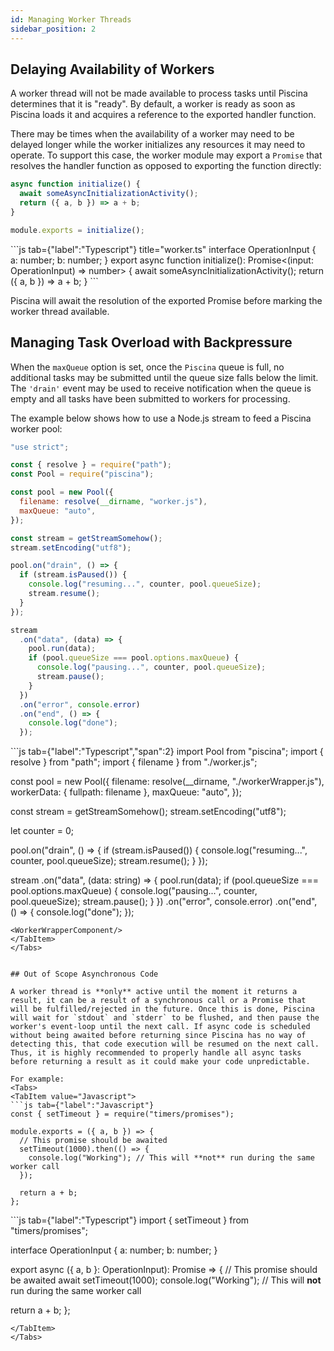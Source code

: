```yaml
---
id: Managing Worker Threads
sidebar_position: 2
---
```


## Delaying Availability of Workers

A worker thread will not be made available to process tasks until Piscina
determines that it is "ready". By default, a worker is ready as soon as
Piscina loads it and acquires a reference to the exported handler function.

There may be times when the availability of a worker may need to be delayed
longer while the worker initializes any resources it may need to operate.
To support this case, the worker module may export a `Promise` that resolves
the handler function as opposed to exporting the function directly:

<Tabs>
<TabItem value="Javascript">

```js tab={"label":"Javascript"} title="worker.js"
async function initialize() {
  await someAsyncInitializationActivity();
  return ({ a, b }) => a + b;
}

module.exports = initialize();
```
</TabItem>
<TabItem value="Typescript">
```js tab={"label":"Typescript"} title="worker.ts"
interface OperationInput {
  a: number;
  b: number;
}
export async function initialize(): Promise<(input: OperationInput) => number> {
  await someAsyncInitializationActivity();
  return ({ a, b }) => a + b;
}
```
</TabItem>
</Tabs>


Piscina will await the resolution of the exported Promise before marking
the worker thread available.

## Managing Task Overload with Backpressure

When the `maxQueue` option is set, once the `Piscina` queue is full, no
additional tasks may be submitted until the queue size falls below the
limit. The `'drain'` event may be used to receive notification when the
queue is empty and all tasks have been submitted to workers for processing.

The example below shows how to use a Node.js stream to feed a Piscina worker pool:

<Tabs>
<TabItem value="Javascript">

```js tab={"label":"Javascript"}
"use strict";

const { resolve } = require("path");
const Pool = require("piscina");

const pool = new Pool({
  filename: resolve(__dirname, "worker.js"),
  maxQueue: "auto",
});

const stream = getStreamSomehow();
stream.setEncoding("utf8");

pool.on("drain", () => {
  if (stream.isPaused()) {
    console.log("resuming...", counter, pool.queueSize);
    stream.resume();
  }
});

stream
  .on("data", (data) => {
    pool.run(data);
    if (pool.queueSize === pool.options.maxQueue) {
      console.log("pausing...", counter, pool.queueSize);
      stream.pause();
    }
  })
  .on("error", console.error)
  .on("end", () => {
    console.log("done");
  });
```

</TabItem>
<TabItem value="Typescript">
```js tab={"label":"Typescript","span":2}
import Pool from "piscina";
import { resolve } from "path";
import { filename } from "./worker.js";

const pool = new Pool({
  filename: resolve(__dirname, "./workerWrapper.js"),
  workerData: { fullpath: filename },
  maxQueue: "auto",
});

const stream = getStreamSomehow();
stream.setEncoding("utf8");

let counter = 0;

pool.on("drain", () => {
  if (stream.isPaused()) {
    console.log("resuming...", counter, pool.queueSize);
    stream.resume();
  }
});

stream
  .on("data", (data: string) => {
    pool.run(data);
    if (pool.queueSize === pool.options.maxQueue) {
      console.log("pausing...", counter, pool.queueSize);
      stream.pause();
    }
  })
  .on("error", console.error)
  .on("end", () => {
    console.log("done");
  });
```
<WorkerWrapperComponent/>
</TabItem>
</Tabs>


## Out of Scope Asynchronous Code

A worker thread is **only** active until the moment it returns a result, it can be a result of a synchronous call or a Promise that will be fulfilled/rejected in the future. Once this is done, Piscina will wait for `stdout` and `stderr` to be flushed, and then pause the worker's event-loop until the next call. If async code is scheduled without being awaited before returning since Piscina has no way of detecting this, that code execution will be resumed on the next call. Thus, it is highly recommended to properly handle all async tasks before returning a result as it could make your code unpredictable.

For example:
<Tabs>
<TabItem value="Javascript">
```js tab={"label":"Javascript"}
const { setTimeout } = require("timers/promises");

module.exports = ({ a, b }) => {
  // This promise should be awaited
  setTimeout(1000).then(() => {
    console.log("Working"); // This will **not** run during the same worker call
  });

  return a + b;
};
```


</TabItem>
<TabItem value="Typescript">
```js tab={"label":"Typescript"}
import { setTimeout } from "timers/promises";

interface OperationInput {
  a: number;
  b: number;
}

export async ({ a, b }: OperationInput): Promise<number> => {
  // This promise should be awaited
  await setTimeout(1000);
  console.log("Working"); // This will **not** run during the same worker call

  return a + b;
};
```
</TabItem>
</Tabs>


